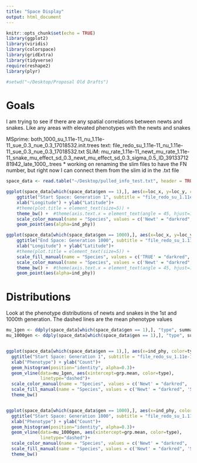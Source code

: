 ```yaml
---
title: "Space Display"
output: html_document
---
```


```r
knitr::opts_chunk$set(echo = TRUE)
library(ggplot2)
library(viridis)
library(colorspace)
library(gridExtra)
library(tidyverse)
require(reshape2)
library(plyr)

#setwd("~/Desktop/Proposal Old Drafts")
```

# Goals

I am trying to see if there are any spatial correlations between newts and snakes. Like any areas with elevated phenotypes with the newts and snakes

MSprime: both_1000_su_1.11e-11_nu_1.11e-11_sue_0.3_nue_0.3_17018532.init.trees
text: file_redo_su_1.11e-11_nu_1.11e-11_sue_0.3_nue_0.3_17018532.txt
SLiM: mu_rate_1.11e-11_newt_mu_rate_1.11e-11_snake_mu_effect_sd_0.3_newt_mu_effect_sd_0.3_sigma_0.5_ID_3913371281942_late_1000_.trees
* working on renaming the slim files to have the FN number, but right now I can connect them from the slim id in the .txt file

```r
space_data <- read.table("~/Desktop/pulled_info_test.txt", header = TRUE)

ggplot(space_data[which(space_data$gen == 1),], aes(x=loc_x, y=loc_y, color=type)) +
    ggtitle("Start Space: Generation 1", subtitle = "file_redo_su_1.11e-11_nu_1.11e-11_sue_0.3_nue_0.3_17018532.txt") +
    xlab("Longitude") + ylab("Latitude")+
    #theme(plot.title = element_text(size=5)) +
    theme_bw() +  #theme(axis.text.x = element_text(angle = 45, hjust=1, size = 8))+
    scale_color_manual(name = "Species", values = c('Newt' = "darkred", 'Snake' = "steelblue"), labels=c("Snakes", "Newts"))+
    geom_point(aes(alpha=ind_phy))

ggplot(space_data[which(space_data$gen == 1000),], aes(x=loc_x, y=loc_y, color=type)) +
    ggtitle("End Space: Generation 1000", subtitle = "file_redo_su_1.11e-11_nu_1.11e-11_sue_0.3_nue_0.3_17018532.txt") +
    xlab("Longitude") + ylab("Latitude")+
    #theme(plot.title = element_text(size=5)) +
    scale_fill_manual(name = "Species", values = c('TRUE' = "darkred", 'FALSE' = "steelblue"), labels=c("Snakes", "Newts"))+
    scale_color_manual(name = "Species", values = c('Newt' = "darkred", 'Snake' = "steelblue"), labels=c("Snakes", "Newts"))+
    theme_bw() +  #theme(axis.text.x = element_text(angle = 45, hjust=1, size = 8))+
    geom_point(aes(alpha=ind_phy))

```
# Distributions 

Look at the phenotype distributions of newts and snakes in the 1st and 1000th generation. The dashed lines are the mean phenotype values 

```r

mu_1gen <- ddply(space_data[which(space_data$gen == 1),], "type", summarise, grp.mean=mean(ind_phy))
mu_1000gen <- ddply(space_data[which(space_data$gen == 1),], "type", summarise, grp.mean=mean(ind_phy))


ggplot(space_data[which(space_data$gen == 1),], aes(x=ind_phy, color=type, fill=type), alpha=0.3) +
  ggtitle("Start Space: Generation 1", subtitle = "file_redo_su_1.11e-11_nu_1.11e-11_sue_0.3_nue_0.3_17018532.txt") +
  xlab("Phenotype") + ylab("Count")+
  geom_histogram(position="identity", alpha=0.3)+
  geom_vline(data=mu_1gen, aes(xintercept=grp.mean, color=type),
             linetype="dashed")+
  scale_color_manual(name = "Species", values = c('Newt' = "darkred", 'Snake' = "steelblue"), labels=c("Snakes", "Newts"))+ 
  scale_fill_manual(name = "Species", values = c('Newt' = "darkred", 'Snake' = "steelblue"), labels=c("Snakes", "Newts"))+ 
  theme_bw()


ggplot(space_data[which(space_data$gen == 1000),], aes(x=ind_phy, color=type, fill=type), alpha=0.3) +
  ggtitle("Start Space: Generation 1000", subtitle = "file_redo_su_1.11e-11_nu_1.11e-11_sue_0.3_nue_0.3_17018532.txt") +
  xlab("Phenotype") + ylab("Count")+
  geom_histogram(position="identity", alpha=0.3)+
  geom_vline(data=mu_1000gen, aes(xintercept=grp.mean, color=type),
             linetype="dashed")+
  scale_color_manual(name = "Species", values = c('Newt' = "darkred", 'Snake' = "steelblue"), labels=c("Snakes", "Newts"))+ 
  scale_fill_manual(name = "Species", values = c('Newt' = "darkred", 'Snake' = "steelblue"), labels=c("Snakes", "Newts"))+ 
  theme_bw()

```
